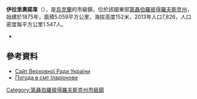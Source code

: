 {{No footnotes|time=2015-09-16T07:25:19+00:00}}
'''伊拉里奧諾韋'''（{{lang-uk|Іларіонове}}），是[[烏克蘭|烏克蘭]]的市級鎮，位於該國東部[[第聶伯羅彼得羅夫斯克州|第聶伯羅彼得羅夫斯克州]]，始建於1875年，面積5.059平方公里，海拔高度152米，2013年人口7,826，人口密度每平方公里1.547人。

*{{coord|48|24|21|N|35|16|20|E|display=title}}

==參考資料==
* [http://gska2.rada.gov.ua/pls/z7502/A005?rdat1=29.01.2010&rf7571=6241 Сайт Верховної Ради України]{{dead link|date=2017年11月 |bot=InternetArchiveBot |fix-attempted=yes }}
* [http://weather.in.ua/ua/dnepropetrovskaja/9526 Погода в смт Іларіонове] {{Wayback|url=http://weather.in.ua/ua/dnepropetrovskaja/9526 |date=20200927051156 }}

{{DEFAULTSORT:Іларіонове}}
[[Category:第聶伯羅彼得羅夫斯克州市級鎮|Category:第聶伯羅彼得羅夫斯克州市級鎮]]


{{Dnipropetrovsk-geo-stub}}